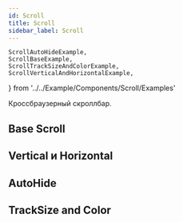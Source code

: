 ```yaml
---
id: Scroll
title: Scroll
sidebar_label: Scroll
---
```


	ScrollAutoHideExample,
	ScrollBaseExample,
	ScrollTrackSizeAndColorExample,
	ScrollVerticalAndHorizontalExample,
} from '../../Example/Components/Scroll/Examples'

Кроссбраузерный скроллбар.

## Base Scroll

<ScrollBaseExample />

## Vertical и Horizontal

<ScrollVerticalAndHorizontalExample />

## AutoHide

<ScrollAutoHideExample />

## TrackSize and Color

<ScrollTrackSizeAndColorExample />